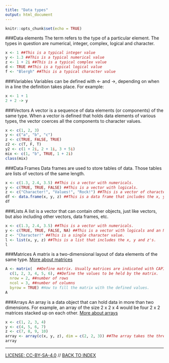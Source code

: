 ```yaml
---
title: "Data types"
output: html_document
---
```


```r
knitr::opts_chunk$set(echo = TRUE)
```

###Data elements
The term refers to the type of a particular element. The types in question are numerical, integer, complex, logical and character.

```r
x <- 1 ##This is a typical integer value
y <- 1.3 ##This is a typical numerical value
z <- 1 + 2i ##This is a typical complex value
d <- TRUE ##This is a typical logical value
f <- "Blergh" ##This is a typical character value
```

###Variables
Variables can be defined with <- and ->, depending on when in a line the definition takes place. For example:

```r
x <- 1 + 1
2 + 2 -> y
```

###Vectors
A vector is a sequence of data elements (or components) of the same type. When a vector is defined that holds data elements of various types, the vector coerces all the components to character values.

```r
x <- c(1, 2, 3)
y <- c("a", "b", "c")
z <- c(TRUE, FALSE, TRUE)
z2 <- c(T, F, T)
y2 <- c(1 + 2i, 2 + 1i, 3 + 5i)
mix <- c(1, "b", TRUE, 1 + 2i)
class(mix)
```

###Data Frames
Data frames are used to store tables of data. Those tables are lists of vectors of the same length.

```r
x <- c(1.3, 2.4, 3.5) ##This is a vector with numericals.
y <- c(TRUE, TRUE, FALSE) ##This is a vector with logicals.
z <- c("Character!", "Values!", "Rock!") ##This is a vector of character values.
df <- data.frame(x, y, z) ##This is a data frame that includes the x, y and z's.
df
```

###Lists
A list is a vector that can contain other objects, just like vectors, but also including other vectors, data frames, etc.

```r
x <- c(1.3, 2.4, 3.5) ##This is a vector with numericals.
y <- c(TRUE, TRUE, FALSE, NA) ##This is a vector with logicals and an NA.
z <- "Character!" ##This is a single character value.
l <- list(x, y, z) ##This is a list that includes the x, y and z's.
l
```

###Matrices
A matrix is a two-dimensional layout of data elements of the same type. [More about matrices](matrix.html)

```r
A <- matrix(  ##Define matrix. Usually matrices are indicated with CAPITALS.
  c(1, 2, 3, 4, 5, 6), ##Define the values to be held by the matrix.
  nrow = 2, ##number of rows
  ncol = 3, ##number of columns
  byrow = TRUE) #How to fill the matrix with the defined values.
A
```

###Arrays
An array is a data object that can hold data in more than two dimensions. For example, an array of the size 2 x 2 x 4 would be four 2 x 2 matrices stacked up on each other. [More about arrays](array.html)

```r
x <- c(1, 2, 3, 4)
y <- c(4, 5, 6, 7)
z <- c(7, 8, 9, 10)
array <- array(c(x, y, z), dim = c(2, 2, 3)) ##The array takes the three vectors in, the dim parameter defines the dimensions of the array as 2 x 2 x 3
array
```
----
[LICENSE: CC-BY-SA-4.0](LICENSE) // [BACK TO INDEX](index.html)